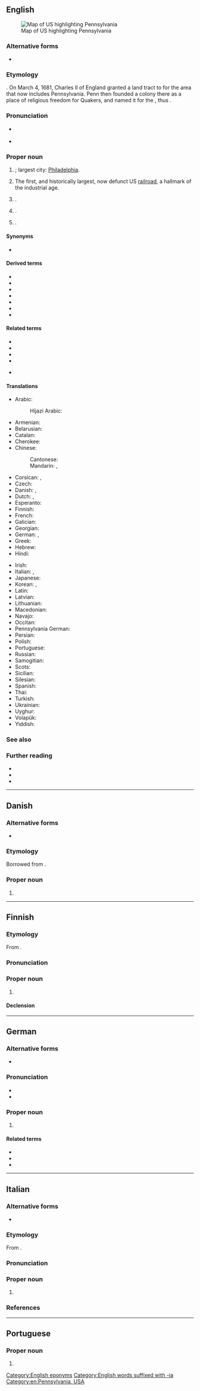 {{also|Pennsylvânia}}
==English==
{{wikipedia|lang=en|dab=Pennsylvania (disambiguation)|Pennsylvania}}
[[File:Map of USA PA.svg|thumb|right|Map of US highlighting Pennsylvania]]

===Alternative forms===
* {{l|en|Pensylvania}}

===Etymology===
{{af|en|Penn|sylva|-anus|-ia|gloss1=William Penn|gloss2=woods|gloss3=pertaining to|gloss4=land}}.
On March 4, 1681, Charles II of England granted a land tract to {{w|lang=en|William Penn}} for the area that now includes Pennsylvania. Penn then founded a colony there as a place of religious freedom for Quakers, and named it for the {{uder|en|la|[[sylva]], [[silva]]|gloss=woods}}, thus {{uder|en|en|Pennsylvania|gloss=land of the ones pertaining to the woods of William Penn}}.

===Pronunciation===
* {{a|UK|US}} {{IPA|en|/ˌpɛnsɪlˈveɪniə/|/ˌpɛnsɪlˈveɪnjə/}}
* {{audio|en|en-us-Pennsylvania.ogg|Audio (US)}}
*: {{rhymes|en|eɪniə|s=5}}

===Proper noun===
{{en-proper noun}}

# {{place|en|state|c/USA|capital=Harrisburg}}; largest city: [[Philadelphia]].
# The first, and historically largest, now defunct US [[railroad]], a hallmark of the industrial age.
# {{place|en|unincorporated community|co/Mobile County|s/Alabama|c/USA}}.
# {{place|en|suburb|city/Exeter|co/Devon|cc/England}} {{q|[[OS]] grid ref SX9294}}.
# {{place|en|hamlet|par/Cold Ashton|uauth/South Gloucestershire|co/Gloucestershire|cc/England}} {{q|OS grid ref ST7473}}.

====Synonyms====
* {{sense|US state}} {{l|en|PA}}

====Derived terms====
{{der-top}}
* {{l|en|PA}}
* {{l|en|Penn Station}}
* {{l|en|Pennsylvanian}}
* {{l|en|Pennsylvania Avenue}}
* {{l|en|Pennsylvania barn}}
* {{l|en|Pennsylvania rifle}}
* {{l|en|Pennsylvania sedge}}
{{der-bottom}}

====Related terms====
{{rel-top}}
* {{l|en|Pittsylvania}}
* {{l|en|Spotsylvania}}
* {{l|en|Transylvania}}
* {{l|en|Sylvania}}
* {{l|en|sylvan}} {{q|see for more terms}}
{{rel-bottom}}

====Translations====
{{trans-top|US state}}
* Arabic: {{t|ar|بِنْسِيلْفَانِيَا|f|tr=binsilfāniyā}}
*: Hijazi Arabic: {{t|acw|پِنْسِلْڤينْيا|f|tr=pinsilvēnya}}
* Armenian: {{t|hy|Փենսիլվանիա}}
* Belarusian: {{t|be|Пенсільванія}}
* Catalan: {{t|ca|Pennsilvània|f}}
* Cherokee: {{t|chr|ᎤᎩᏓᎵᏱ}}
* Chinese:
*: Cantonese: {{t|yue|賓州}}
*: Mandarin: {{t+|cmn|賓夕法尼亞}}, {{t+|cmn|宾夕法尼亚|tr=Bīnxīfǎníyà}}
* Corsican: {{t|co|Pennsylvania|f}}, {{t|co|Pensilvania|f}}
* Czech: {{t+|cs|Pensylvánie|f}}
* Danish: {{t|da|Pennsylvania}}, {{t|da|Pennsylvanien}} {{qualifier|archaic}}
* Dutch: {{t+|nl|Pennsylvania|n}}, {{qualifier|archaic}} {{t+|nl|Pennsylvanië|n}}
* Esperanto: {{t|eo|Pensilvanio}}
* Finnish: {{t+|fi|Pennsylvania}}
* French: {{t+|fr|Pennsylvanie|f}}
* Galician: {{t+|gl|Pensilvania|f}}
* Georgian: {{t|ka|პენსილვანია}}
* German: {{t|de|Pennsylvanien}}, {{t+|de|Pennsylvania}}
* Greek: {{t+|el|Πενσυλβάνια|f}}
* Hebrew: {{t+|he|פנסילבניה|f|tr=Pennsylvenia}}
* Hindi: {{t|hi|पेन्सिलवेनिया}}
{{trans-mid}}
* Irish: {{t|ga|Peinnsiolváin|alt=an Pheinnsiolváin|f}}
* Italian: {{t+|it|Pennsylvania|f}}, {{t|it|Pensilvania|f}}
* Japanese: {{t|ja|ペンシルベニア|tr=Penshirubenia}}
* Korean: {{t|ko|^펜실베이니아}}, {{t|ko|^펜실베니아}}
* Latin: {{t|la|Pennsilvania|f}}
* Latvian: {{t|lv|Pensilvānija|f}}
* Lithuanian: {{t|lt|Pensilvanija|f}}
* Macedonian: {{t|mk|Пенсилванија|f}}
* Navajo: {{t|nv|Beeʼeldíílsání Hahoodzo}}
* Occitan: {{t+|oc|Pensilvània|f}}
* Pennsylvania German: {{t|pdc|Pennsilfaani}}
* Persian: {{t+|fa|پنسیلوانیا}}
* Polish: {{t+|pl|Pensylwania|f}}
* Portuguese: {{t+|pt|Pensilvânia|f}}
* Russian: {{t+|ru|Пенсильва́ния|f}}
* Samogitian: {{t|sgs|Pensėlvanėjė}}
* Scots: {{t|sco|Pennsylvanie}}
* Sicilian: {{t|scn|Pennsylvania|f}}
* Silesian: {{t|szl|Pynsylwańijo}}
* Spanish: {{t+|es|Pensilvania|f}}
* Thai: {{t|th|เพนซิลเวเนีย}}
* Turkish: {{t|tr|Pensilvanya}}
* Ukrainian: {{t|uk|Пенсильванія}}
* Uyghur: {{t|ug|پېنسىلۋانىيە}}
* Volapük: {{t+|vo|Pensülvän}}
* Yiddish: {{t|yi|פּענסילווייניע}}
{{trans-bottom}}

{{trans-top|railroad}}
{{trans-mid}}
{{trans-bottom}}

===See also===
{{table:USA/en}}

===Further reading===
* {{pedialite|lang=en}}
* {{pedialite|lang=en|William Penn}}
* {{pedialite|lang=en|Pennsylvania Railroad}}

[[Category:English eponyms]]
[[Category:English words suffixed with -ia]]
[[Category:en:Pennsylvania, USA]]

----

==Danish==
{{wikipedia|lang=da}}

===Alternative forms===
* {{l|da|Pennsylvanien}}

===Etymology===
Borrowed from {{bor|da|en|Pennsylvania}}.

===Proper noun===
{{head|da|proper noun|genitive|Pennsylvanias}}

# {{place|da|state|c/USA|t1=Pennsylvania}}

----

==Finnish==

===Etymology===
From {{bor|fi|en|Pennsylvania}}.

===Pronunciation===
{{fi-pronunciation|pensilveinia|pensylveinia}}

===Proper noun===
{{fi-noun|proper=true}}

# {{place|fi|state|c/USA|t1=Pennsylvania}}

====Declension====
{{fi-decl-kala|n=sg|Pennsylvani|||a}}

----

==German==

===Alternative forms===
* {{alter|de|Pennsylvanien||dated to archaic}}

===Pronunciation===
* {{IPA|de|/ˌpɛnsɪlˈvɛɪ̯ni̯a/|/ˌpɛnsɪlˈveːni̯a/}}
* {{audio|de|De-Pennsylvania.ogg|Audio}}

===Proper noun===
{{de-proper noun|toponym}}

# {{place|de|state|c/United States|t=Pennsylvania}}

====Related terms====
* {{l|de|Pennsylvaniadeutsch}}
* {{l|de|Pennsylvanier}}
* {{l|de|pennsylvanisch}}

----

==Italian==
{{wikipedia|lang=it}}

===Alternative forms===
* {{alter|it|Pensilvania}}

===Etymology===
From {{bor|it|en|Pennsylvania}}.

===Pronunciation===
{{it-pr|Pennsylvània,Pennsylvènia<ref:{{R:it:DiPI}}>}}

===Proper noun===
{{it-proper noun|f}}

# {{place|it|state|c/United States|t1=Pennsylvania}}

===References===
<references />

----

==Portuguese==

===Proper noun===
{{pt-proper noun|f}}

# {{alternative spelling of|pt|Pensilvânia}}